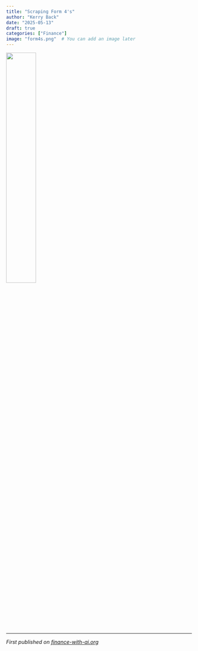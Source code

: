```yaml
---
title: "Scraping Form 4's"
author: "Kerry Back"
date: "2025-05-13"
draft: true
categories: ["Finance"]
image: "form4s.png"  # You can add an image later
---
```


![](form4s.png){width=40% fig-align="center"}

---

*First published on [finance-with-ai.org](https://finance-with-ai.org)* 